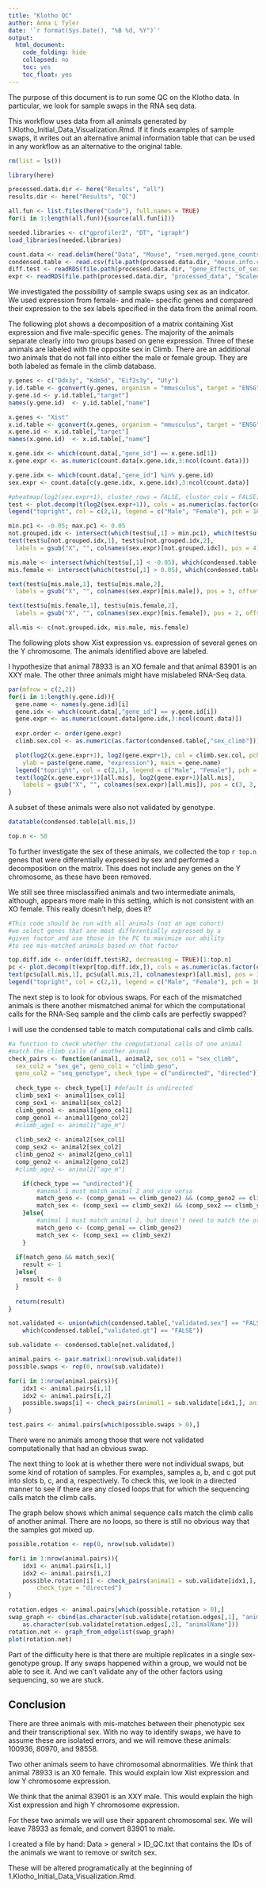 ```yaml
---
title: "Klotho QC"
author: Anna L Tyler
date: '`r format(Sys.Date(), "%B %d, %Y")`'
output:
  html_document:
    code_folding: hide
    collapsed: no
    toc: yes
    toc_float: yes
---
```


The purpose of this document is to run some QC on the
Klotho data. In particular, we look for sample swaps
in the RNA seq data.

This workflow uses data from all animals generated by
1.Klotho_Initial_Data_Visualization.Rmd. If it finds
examples of sample swaps, it writes out an alternative
animal information table that can be used in any workflow
as an alternative to the original table.

```r
rm(list = ls())

library(here)

processed.data.dir <- here("Results", "all")
results.dir <- here("Results", "QC")

all.fun <- list.files(here("Code"), full.names = TRUE)
for(i in 1:length(all.fun)){source(all.fun[i])}
```


```r
needed.libraries <- c("gprofiler2", "DT", "igraph")
load_libraries(needed.libraries)
```


```r
count.data <- read.delim(here("Data", "Mouse", "rsem.merged.gene_counts.tsv"))
condensed.table <- read.csv(file.path(processed.data.dir, "mouse.info.csv"))
diff.test <- readRDS(file.path(processed.data.dir, "gene_Effects_of_sex_climb.RDS"))
expr <- readRDS(file.path(processed.data.dir, "processed_data", "Scaled_Expression.RDS"))
```

We investigated the possibility of sample swaps using sex
as an indicator. We used expression from female- and male-
specific genes and compared their expression to the sex
labels specified in the data from the animal room.

The following plot shows a decomposition of a matrix
containing Xist expression and five male-specific genes.
The majority of the animals separate clearly into two 
groups based on gene expression. Three of these animals 
are labeled with the opposite sex in Climb. There are
an additional two animals that do not fall into either
the male or female group. They are both labeled as female
in the climb database.


```r
y.genes <- c("Ddx3y", "Kdm5d", "Eif2s3y", "Uty")
y.id.table <- gconvert(y.genes, organism = "mmusculus", target = "ENSG")
y.gene.id <- y.id.table[,"target"]
names(y.gene.id)  <- y.id.table[,"name"]

x.genes <- "Xist"
x.id.table <- gconvert(x.genes, organism = "mmusculus", target = "ENSG")
x.gene.id <- x.id.table[,"target"]
names(x.gene.id)  <- x.id.table[,"name"]

x.gene.idx <- which(count.data[,"gene_id"] == x.gene.id[1])
x.gene.expr <- as.numeric(count.data[x.gene.idx,3:ncol(count.data)])

y.gene.idx <- which(count.data[,"gene_id"] %in% y.gene.id)
sex.expr <- count.data[c(y.gene.idx, x.gene.idx),3:ncol(count.data)]

#pheatmap(log2(sex.expr+1), cluster_rows = FALSE, cluster_cols = FALSE)
test <- plot.decomp(t(log2(sex.expr+1)), cols = as.numeric(as.factor(condensed.table[,"sex_climb"])))
legend("topright", col = c(2,1), legend = c("Male", "Female"), pch = 16)

min.pc1 <- -0.05; max.pc1 <- 0.05
not.grouped.idx <- intersect(which(test$u[,1] > min.pc1), which(test$u[,1] < max.pc1))
text(test$u[not.grouped.idx,1], test$u[not.grouped.idx,2], 
  labels = gsub("X", "", colnames(sex.expr)[not.grouped.idx]), pos = 4)

mis.male <- intersect(which(test$u[,1] < -0.05), which(condensed.table[,"sex_climb"] == "Male"))
mis.female <- intersect(which(test$u[,1] > 0.05), which(condensed.table[,"sex_climb"] == "Female"))

text(test$u[mis.male,1], test$u[mis.male,2], 
  labels = gsub("X", "", colnames(sex.expr)[mis.male]), pos = 3, offset = 1, col = 2)

text(test$u[mis.female,1], test$u[mis.female,2], 
  labels = gsub("X", "", colnames(sex.expr)[mis.female]), pos = 2, offset = 1, col = 1)

all.mis <- c(not.grouped.idx, mis.male, mis.female)
```

The following plots show Xist expression vs. expression
of several genes on the Y chromosome. The animals 
identified above are labeled.

I hypothesize that animal 78933 is an XO female and that 
animal 83901 is an XXY male. The other three animals 
might have mislabeled RNA-Seq data. 

```r
par(mfrow = c(2,2))
for(i in 1:length(y.gene.id)){
  gene.name <- names(y.gene.id)[i]
  gene.idx <- which(count.data[,"gene_id"] == y.gene.id[i])
  gene.expr <- as.numeric(count.data[gene.idx,3:ncol(count.data)])
  
  expr.order <- order(gene.expr)
  climb.sex.col <- as.numeric(as.factor(condensed.table[,"sex_climb"]))

  plot(log2(x.gene.expr+1), log2(gene.expr+1), col = climb.sex.col, pch = 16, xlab = "Xist expression",
    ylab = paste(gene.name, "expression"), main = gene.name)
  legend("topright", col = c(2,1), legend = c("Male", "Female"), pch = 16)
  text(log2(x.gene.expr+1)[all.mis], log2(gene.expr+1)[all.mis], 
    labels = gsub("X", "", colnames(sex.expr)[all.mis]), pos = c(3, 3, 3, 1, 4))
}
```

A subset of these animals were also not validated by genotype.

```r
datatable(condensed.table[all.mis,])
```

```r
top.n <- 50
```

To further investigate the sex of these animals, we collected
the top `r top.n` genes that were differentially expressed by sex
and performed a decomposition on the matrix. This does not include
any genes on the Y chromosome, as these have been removed.

We still see three misclassified animals and two intermediate
animals, although, appears more male in this setting, which is
not consistent with an XO female. This really doesn't help, does it?

```r

#This code should be run with all animals (not an age cohort)
#we select genes that are most differentially expressed by a 
#given factor and use those in the PC to maximize our ability
#to see mis-matched animals based on that factor

top.diff.idx <- order(diff.test$R2, decreasing = TRUE)[1:top.n]
pc <- plot.decomp(t(expr[top.diff.idx,]), cols = as.numeric(as.factor(condensed.table[,"sex_climb"])))
text(pc$u[all.mis,1], pc$u[all.mis,2], colnames(expr)[all.mis], pos = 3)
legend("topright", col = c(2,1), legend = c("Male", "Female"), pch = 16)
```

The next step is to look for obvious swaps. For each of the mismatched
animals is there another mismatched animal for which the computational 
calls for the RNA-Seq sample and the climb calls are perfectly swapped?

I will use the condensed table to match computational calls and climb calls.

```r
#a function to check whether the computational calls of one animal 
#match the climb calls of another animal
check_pairs <- function(animal1, animal2, sex_col1 = "sex_climb", 
  sex_col2 = "sex_ge", geno_col1 = "climb_geno", 
  geno_col2 = "seq_genotype", check_type = c("undirected", "directed")){
  
  check_type <- check_type[1] #default is undirected
  climb_sex1 <- animal1[sex_col1]
  comp_sex1 <- animal1[sex_col2]
  climb_geno1 <- animal1[geno_col1]
  comp_geno1 <- animal1[geno_col2]
  #climb_age1 <- animal1["age_m"]
  
  climb_sex2 <- animal2[sex_col1]
  comp_sex2 <- animal2[sex_col2]
  climb_geno2 <- animal2[geno_col1]
  comp_geno2 <- animal2[geno_col2]
  #climb_age2 <- animal2["age_m"]

    if(check_type == "undirected"){
        #animal 1 must match animal 2 and vice versa
        match_geno <- (comp_geno1 == climb_geno2) && (comp_geno2 == climb_geno1)
        match_sex <- (comp_sex1 == climb_sex2) && (comp_sex2 == climb_sex1)
    }else{
        #animal 1 must match animal 2, but doesn't need to match the other way
        match_geno <- (comp_geno1 == climb_geno2)
        match_sex <- (comp_sex1 == climb_sex2)
    }
  
  if(match_geno && match_sex){
    result <- 1
  }else{
    result <- 0
  }
  
  return(result)
}
```

```r
not.validated <- union(which(condensed.table[,"validated.sex"] == "FALSE"), 
    which(condensed.table[,"validated.gt"] == "FALSE"))

sub.validate <- condensed.table[not.validated,]

animal.pairs <- pair.matrix(1:nrow(sub.validate))
possible.swaps <- rep(0, nrow(sub.validate))

for(i in 1:nrow(animal.pairs)){
    idx1 <- animal.pairs[i,1]
    idx2 <- animal.pairs[i,2]
    possible.swaps[i] <- check_pairs(animal1 = sub.validate[idx1,], animal2 = sub.validate[idx2,])
}

test.pairs <- animal.pairs[which(possible.swaps > 0),]
```

There were no animals among those that were not validated computationally 
that had an obvious swap. 

The next thing to look at is whether there were not individual swaps,
but some kind of rotation of samples. For examples, samples a, b, and
c got put into slots b, c, and a, respectively. To check this, we look
in a directed manner to see if there are any closed loops that for which
the sequencing calls match the climb calls.

The graph below shows which animal sequence calls match the 
climb calls of another animal. There are no loops, so there
is still no obvious way that the samples got mixed up.

```r

possible.rotation <- rep(0, nrow(sub.validate))

for(i in 1:nrow(animal.pairs)){
    idx1 <- animal.pairs[i,1]
    idx2 <- animal.pairs[i,2]
    possible.rotation[i] <- check_pairs(animal1 = sub.validate[idx1,], animal2 = sub.validate[idx2,], 
        check_type = "directed")
}

rotation.edges <- animal.pairs[which(possible.rotation > 0),]
swap_graph <- cbind(as.character(sub.validate[rotation.edges[,1], "animalName"]),
    as.character(sub.validate[rotation.edges[,2], "animalName"]))
rotation.net <- graph_from_edgelist(swap_graph)
plot(rotation.net)
```

Part of the difficulty here is that there are multiple
replicates in a single sex-genotype group. If any swaps
happened within a group, we would not be able to see it.
And we can't validate any of the other factors using sequencing,
so we are stuck.

## Conclusion

There are three animals  with mis-matches between their
phenotypic sex and their transcriptional sex. With no way
to identify swaps, we have to assume these are isolated
errors, and we will remove these animals: 100936, 80970,
and 98558.

Two other animals seem to have chromosomal abnormalities.
We think that animal 78933 is an X0 female. This would 
explain low Xist expression and low Y chromosome expression.

We think that the animal 83901 is an XXY male. This would
explain the high Xist expression and high Y chromosome 
expression.

For these two animals we will use their apparent chromosomal
sex. We will leave 78933 as female, and convert 83901 to 
male.

I created a file by hand: Data > general > ID_QC.txt
that contains the IDs of the animals we want to remove
or switch sex.

These will be altered programatically at the beginning 
of 1.Klotho_Initial_Data_Visualization.Rmd.


